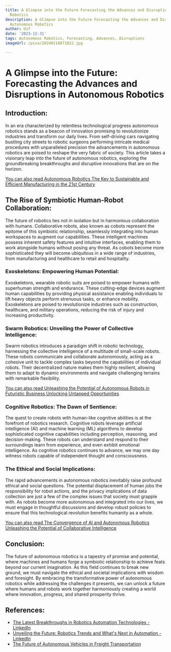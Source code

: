 ```yaml
---
title: A Glimpse into the Future Forecasting the Advances and Disruptions in Autonomous
  Robotics
description: A Glimpse into the Future Forecasting the Advances and Disruptions in
  Autonomous Robotics
author: Usf
date: '2023-12-31'
tags: Autonomous Robotics, Forecasting, Advances, Disruptions
imageUrl: /pixa/20240118071022.jpg

---
```

# A Glimpse into the Future: Forecasting the Advances and Disruptions in  Autonomous Robotics

## Introduction:

In an era characterized by  relentless technological progress autonomous  robotics stands as a beacon of innovation promising to revolutionize industries and transform  our daily lives. From self-driving cars  navigating bustling city streets to robotic surgeons performing intricate medical procedures with unparalleled  precision the advancements in autonomous robotics are poised to reshape the very fabric of society. This  article takes a visionary leap into the future of autonomous robotics, exploring the groundbreaking breakthroughs and disruptive innovations  that are on the horizon.

[You can also read Autonomous Robotics The Key to Sustainable and Efficient Manufacturing  in the 21st Century](Autonomous%20Robotics%20The%20Key%20to%20Sustainable%20and%20Efficient%20Manufacturing%20in%20the%2021st%20Century)


## The Rise of Symbiotic Human-Robot  Collaboration:

The future of robotics lies not in isolation but in harmonious collaboration with humans. Collaborative robots, also  known as cobots represent the epitome of this symbiotic relationship, seamlessly integrating  into  human workspaces to augment our capabilities. These intelligent machines possess inherent safety features and intuitive interfaces, enabling them to work alongside humans without posing any threat. As cobots become more sophisticated they will become ubiquitous  in a wide range of industries, from manufacturing and healthcare to retail and hospitality.

###  Exoskeletons: Empowering Human Potential:

Exoskeletons, wearable robotic suits are poised to  empower humans with superhuman strength  and endurance. These cutting-edge devices augment human capabilities  by providing physical assistance enabling individuals to lift heavy objects perform strenuous tasks, or enhance mobility. Exoskeletons are poised to revolutionize industries such as construction, healthcare, and military operations, reducing the risk of injury and increasing  productivity.

###  Swarm Robotics: Unveiling the Power of Collective Intelligence:

Swarm robotics introduces a paradigm shift in robotic technology, harnessing the  collective intelligence of a multitude of  small-scale robots.  These robots communicate and collaborate autonomously, acting as a cohesive unit to tackle complex tasks  beyond the capabilities  of individual robots. Their decentralized nature  makes them  highly resilient, allowing them to adapt  to  dynamic environments and navigate challenging  terrains with remarkable  flexibility.

[You can also read Unleashing the Potential of Autonomous Robots in Futuristic Business Unlocking Untapped Opportunities](Unleashing%20the%20Potential%20of%20Autonomous%20Robots%20in%20Futuristic%20Business%20Unlocking%20Untapped%20Opportunities)


### Cognitive Robotics: The Dawn of  Sentience:

The quest to create robots with human-like cognitive abilities is at the forefront of robotics research. Cognitive robots leverage artificial intelligence (AI) and machine learning  (ML) algorithms to develop sophisticated cognitive capabilities including perception, reasoning,  and decision-making. These robots can understand and  respond to their surroundings learn from experience, and even exhibit emotional intelligence. As cognitive robotics continues to advance, we may one day  witness robots capable of independent thought and  consciousness.

### The Ethical and Social Implications:

The rapid advancements in autonomous  robotics inevitably raise profound ethical and social  questions. The potential  displacement of human jobs the responsibility for  robot actions, and the privacy  implications of data collection are just a few of the complex issues that society must grapple with. As robots become more  autonomous and integrated  into our lives, we must engage in thoughtful discussions and develop  robust policies  to ensure that this technological  revolution benefits humanity as  a whole.

[You can also read  The Convergence of AI and Autonomous Robotics Unleashing the Potential of Collaborative  Intelligence](The%20Convergence%20of%20AI%20and%20Autonomous%20Robotics%20Unleashing%20the%20Potential%20of%20Collaborative%20Intelligence)


## Conclusion:

The future of autonomous robotics is a tapestry of  promise and potential, where machines and humans  forge a symbiotic relationship to achieve feats  beyond our current imagination. As this  field continues to break new ground, we must navigate the ethical and societal  implications with wisdom and foresight. By embracing the transformative power of autonomous robotics  while addressing the challenges  it presents, we can unlock  a future where humans and robots  work together harmoniously creating a world where innovation, progress, and shared prosperity thrive.

## References:
- [The Latest Breakthroughs in Robotics Automation Technologies - LinkedIn](https://www.linkedin.com/pulse/latest-breakthroughs-robotics-automation-technologies-william-chan)
- [Unveiling the Future: Robotics Trends and What's Next in Automation - LinkedIn](https://www.linkedin.com/pulse/unveiling-future-robotics-trends-whats-next-automation-boldawards-05euc)
- [The Future of Autonomous Vehicles in Freight Transportation](https://tcitransportation.com/blog/the-future-of-autonomous-vehicles-in-freight-transportation/)
